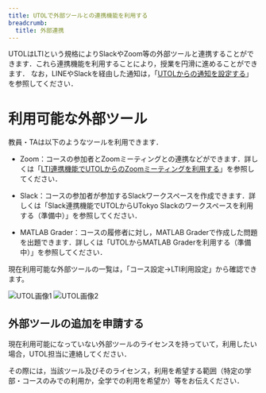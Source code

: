 ```yaml
---
title: UTOLで外部ツールとの連携機能を利用する
breadcrumb:
  title: 外部連携
---
```



<InPreparation />

UTOLはLTIという規格によりSlackやZoom等の外部ツールと連携することができます．これら連携機能を利用することにより，授業を円滑に進めることができます．
なお，LINEやSlackを経由した通知は，「[UTOLからの通知を設定する](https://utelecon.adm.u-tokyo.ac.jp/utol/notification/)」を参照してください．

# **利用可能な外部ツール**
教員・TAは以下のようなツールを利用できます．
- Zoom：コースの参加者とZoomミーティングとの連携などができます．詳しくは「[LTI連携機能でUTOLからのZoomミーティングを利用する](https://utelecon.adm.u-tokyo.ac.jp/utol/lecturers/integrations/zoom/)」を参照してください．

- Slack：コースの参加者が参加するSlackワークスペースを作成できます．詳しくは「Slack連携機能でUTOLからUTokyo Slackのワークスペースを利用する（準備中）」を参照してください．

- MATLAB Grader：コースの履修者に対し，MATLAB Graderで作成した問題を出題できます．詳しくは「UTOLからMATLAB Graderを利用する（準備中）」を参照してください．

現在利用可能な外部ツールの一覧は，「コース設定→LTI利用設定」から確認できます。

![UTOL画像1](utol1.png)
![UTOL画像2](utol2.png)

## **外部ツールの追加を申請する**
現在利用可能になっていない外部ツールのライセンスを持っていて，利用したい場合，UTOL担当に連絡してください．

その際には，当該ツール及びそのライセンス，利用を希望する範囲（特定の学部・コースのみでの利用か，全学での利用を希望か）等をお伝えください．
